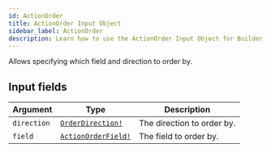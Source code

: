 ```yaml
---
id: ActionOrder
title: ActionOrder Input Object
sidebar_label: ActionOrder
description: Learn how to use the ActionOrder Input Object for Builder's API.
---
```


Allows specifying which field and direction to order by.

## Input fields

| Argument    | Type                                                        | Description                |
| ----------- | ----------------------------------------------------------- | -------------------------- |
| `direction` | [`OrderDirection!`](/docs/composer/builder/api/schema/enum/OrderDirection.mdx)     | The direction to order by. |
| `field`     | [`ActionOrderField!`](/docs/composer/builder/api/schema/enum/ActionOrderField.mdx) | The field to order by.     |
